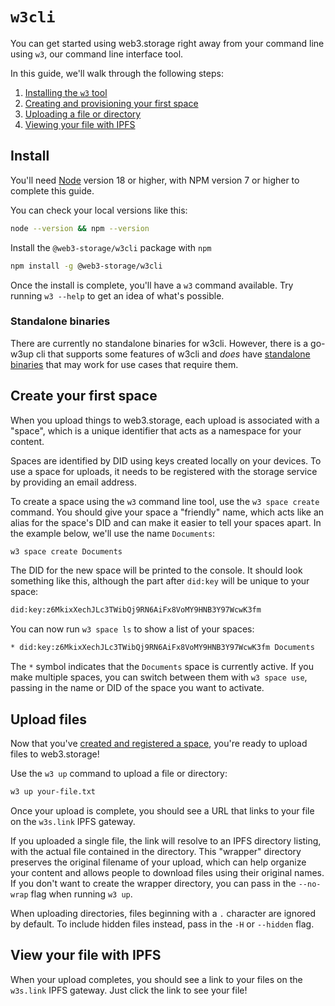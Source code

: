 
# `w3cli`

You can get started using web3.storage right away from your command line using `w3`, our command line interface tool.

In this guide, we'll walk through the following steps:

1. [Installing the `w3` tool](#install)
2. [Creating and provisioning your first space](#create-your-first-space)
3. [Uploading a file or directory](#upload-files)
4. [Viewing your file with IPFS](#view-your-file-with-ipfs)

## Install

You'll need [Node](https://nodejs.com) version 18 or higher, with NPM version 7 or higher to complete this guide.

You can check your local versions like this:

```bash
node --version && npm --version
```

Install the `@web3-storage/w3cli` package with `npm`

```bash
npm install -g @web3-storage/w3cli
```

Once the install is complete, you'll have a `w3` command available. Try running `w3 --help` to get an idea of what's possible.

### Standalone binaries

There are currently no standalone binaries for w3cli.
However, there is a go-w3up cli that supports some features of w3cli and *does* have [standalone binaries](./go-w3up/#standalone-binaries) that may work for use cases that require them.

## Create your first space

When you upload things to web3.storage, each upload is associated with a <abbr id="space">"space"</abbr>, which is a unique identifier that acts as a namespace for your content.

Spaces are identified by <abbr id="did">DID</abbr> using keys created locally on your devices. To use a space for uploads, it needs to be registered with the storage service by providing an email address.

To create a space using the `w3` command line tool, use the `w3 space create` command. You should give your space a "friendly" name, which acts like an alias for the space's DID and can make it easier to tell your spaces apart. In the example below, we'll use the name `Documents`:

```bash
w3 space create Documents
```

The DID for the new space will be printed to the console. It should look something like this, although the part after `did:key` will be unique to your space:

```bash
did:key:z6MkixXechJLc3TWibQj9RN6AiFx8VoMY9HNB3Y97WcwK3fm
```

You can now run `w3 space ls` to show a list of your spaces:

```bash
* did:key:z6MkixXechJLc3TWibQj9RN6AiFx8VoMY9HNB3Y97WcwK3fm Documents
```

The `*` symbol indicates that the `Documents` space is currently active. If you make multiple spaces, you can switch between them with `w3 space use`, passing in the name or DID of the space you want to activate.

## Upload files

Now that you've [created and registered a space](#create-space), you're ready to upload files to web3.storage!

Use the `w3 up` command to upload a file or directory:

```bash
w3 up your-file.txt
```

Once your upload is complete, you should see a URL that links to your file on the `w3s.link` <abbr id="gateway">IPFS gateway</abbr>.

If you uploaded a single file, the link will resolve to an IPFS directory listing, with the actual file contained in the directory. This "wrapper" directory preserves the original filename of your upload, which can help organize your content and allows people to download files using their original names. If you don't want to create the wrapper directory, you can pass in the `--no-wrap` flag when running `w3 up`.

When uploading directories, files beginning with a `.` character are ignored by default. To include hidden files instead, pass in the `-H` or `--hidden` flag.

## View your file with IPFS

When your upload completes, you should see a link to your files on the `w3s.link` <abbr id="gateway">IPFS gateway</abbr>. Just click the link to see your file!
